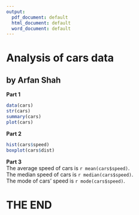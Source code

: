 ```yaml
---
output:
  pdf_document: default
  html_document: default
  word_document: default
---
```

# Analysis of cars data
## by Arfan Shah

**Part 1**
```r
data(cars)
str(cars)
summary(cars)
plot(cars)
```

**Part 2**
```r
hist(cars$speed)
boxplot(cars$dist)
```

**Part 3**\
The average speed of cars is `r mean(cars$speed)`.\
The median speed of cars is `r median(cars$speed)`.\
The mode of cars' speed is `r mode(cars$speed)`.\

# THE END